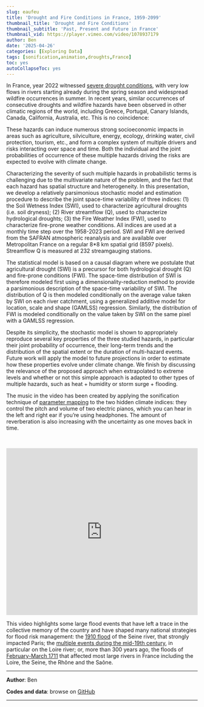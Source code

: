 ---
slug: eaufeu
title: 'Drought and Fire Conditions in France, 1959-2099'
thumbnail_title: 'Drought and Fire Conditions'
thumbnail_subtitle: 'Past, Present and Future in France'
thumbnail_vid: https://player.vimeo.com/video/1078937179
author: Ben
date: '2025-04-26'
categories: [Exploring Data]
tags: [sonification,animation,droughts,France]
toc: yes
autoCollapseToc: yes
---

In France, year 2022 witnessed [severe drought conditions](https://en.wikipedia.org/wiki/2022_European_drought), with very low flows in rivers starting already during the spring season and widespread wildfire occurrences in summer. In recent years, similar occurrences of consecutive droughts and wildfire hazards have been observed in other climatic regions of the world, including Greece, Portugal, Canary Islands, Canada, California, Australia, etc. This is no coincidence: 


These hazards can induce numerous strong socioeconomic impacts in areas such as agriculture, silviculture, energy, ecology, drinking water, civil protection, tourism, etc., and form a complex system of multiple drivers and risks interacting over space and time. Both the individual and the joint probabilities of occurrence of these multiple hazards driving the risks are expected to evolve with climate change. 

Characterizing the severity of such multiple hazards in probabilistic terms is challenging due to the multivariate nature of the problem, and the fact that each hazard has spatial structure and heterogeneity. In this presentation, we develop a relatively parsimonious stochastic model and estimation procedure to describe the joint space-time variability of three indices: (1) the Soil Wetness Index (SWI), used to characterize agricultural droughts (i.e. soil dryness); (2) River streamflow (Q), used to characterize hydrological droughts; (3) the Fire Weather Index (FWI), used to characterize fire-prone weather conditions. All indices are used at a monthly time step over the 1958-2023 period. SWI and FWI are derived from the SAFRAN atmospheric reanalysis and are available over Metropolitan France on a regular 8*8 km spatial grid (8597 pixels). Streamflow Q is measured at 232 streamgauging stations. 

The statistical model is based on a causal diagram where we postulate that agricultural drought (SWI) is a precursor for both hydrological drought (Q) and fire-prone conditions (FWI). The space-time distribution of SWI is therefore modeled first using a dimensionality-reduction method to provide a parsimonious description of the space-time variability of SWI. The distribution of Q is then modeled conditionally on the average value taken by SWI on each river catchment, using a generalized additive model for location, scale and shape (GAMLSS) regression. Similarly, the distribution of FWI is modeled conditionally on the value taken by SWI on the same pixel with a GAMLSS regression.

Despite its simplicity, the stochastic model is shown to appropriately reproduce several key properties of the three studied hazards, in particular their joint probability of occurrence, their long-term trends and the distribution of the spatial extent or the duration of multi-hazard events. Future work will apply the model to future projections in order to estimate how these properties evolve under climate change. We finish by discussing the relevance of the proposed approach when extrapolated to extreme levels and whether or not this simple approach is adapted to other types of multiple hazards, such as heat + humidity or storm surge + flooding.

The music in the video has been created by applying the sonification technique of [parameter mapping](/blog/sonification-pitch-volume-mapping/) to the two hidden climate indices: they control the pitch and volume of two electric pianos, which you can hear in the left and right ear if you're using headphones. The amount of reverberation is also increasing with the uncertainty as one moves back in time.

<br>

<p></p>

<iframe src="https://player.vimeo.com/video/1078937179" frameborder="0" width="100%" height="440" allowfullscreen="allowfullscreen"></iframe>

<p></p>

This video highlights some large flood events that have left a trace in the collective memory of the country and have shaped many national strategies for flood risk management: the [1910 flood](https://en.wikipedia.org/wiki/1910_Great_Flood_of_Paris) of the Seine river, that strongly impacted Paris; the [multiple events during the mid-19th century](https://inforisques.loiret.fr/memoire-du-risque/xixe-siecle-les-3-grandes-crues-extraordinaires-de-la-loire), in particular on the Loire river; or, more than 300 years ago, the floods of [February-March 1711](https://www.reperesdecrues.developpement-durable.gouv.fr/?service_prevention_crues=&latitude=&longitude=&commune=&date_crue_debut=1711-01-01&date_crue_fin=1711-04-01&extendRepereRecherche%5Bniveau_validation%5D=&extendRepereRecherche%5Bmaximum_crue%5D=&extendRepereRecherche%5Bphec%5D=&extendRepereRecherche%5Bvisibilite%5D=&extendRepereRecherche%5Brestauration%5D=&extendRepereRecherche%5Baltitude_ngf%5D=&extendRepereRecherche%5Baltitude_nivelee%5D=&op=Lancer+la+recherche) that affected most large rivers in France including the Loire, the Seine, the Rhône and the Saône.

---

**Author**: Ben

**Codes and data**: browse on [GitHub](https://github.com/globXblog/scripts/tree/main/src/eauFeu)

---
